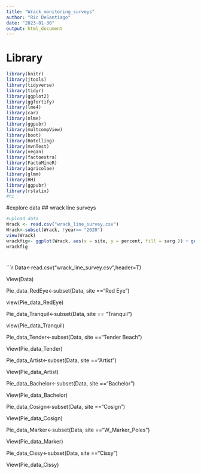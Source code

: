 ```yaml
---
title: "Wrack_monitoring_surveys"
author: "Ric DeSantiago"
date: "2023-01-30"
output: html_document
---
```


# Library
```r
library(knitr)
library(jtools)
library(tidyverse)
library(tidyr)
library(ggplot2)
library(ggfortify)
library(lme4)
library(car)
library(nlme)
library(ggpubr)
library(multcompView)
library(boot)
library(Hotelling)
library(mvnTest)
library(vegan)
library(factoextra)
library(FactoMineR)
library(agricolae)
library(glmm)
library(HH)
library(ggpubr)
library(rstatix)
#hi
```

#explore data
## wrack line surveys
```r
#upload data 
Wrack <- read.csv("wrack_line_survey.csv") 
Wrack<-subset(Wrack, !year== "2020")
view(Wrack)
wrackfig<- ggplot(Wrack, aes(x = site, y = percent, fill = sarg )) + geom_boxplot()
wrackfig
```

#
```r
Data<-read.csv("wrack_line_survey.csv",header=T)

View(Data)

Pie_data_RedEye<-subset(Data, site =="Red Eye")

view(Pie_data_RedEye)

Pie_data_Tranquil<-subset(Data, site == "Tranquil")

view(Pie_data_Tranquil)

Pie_data_Tender<-subset(Data, site =="Tender Beach")

View(Pie_data_Tender)

Pie_data_Artist<-subset(Data, site =="Artist")

View(Pie_data_Artist)

Pie_data_Bachelor<-subset(Data, site =="Bachelor")

View(Pie_data_Bachelor)

Pie_data_Cosign<-subset(Data, site =="Cosign")

View(Pie_data_Cosign)

Pie_data_Marker<-subset(Data, site =="W_Marker_Poles")

View(Pie_data_Marker)

Pie_data_Cissy<-subset(Data, site =="Cissy")

View(Pie_data_Cissy)





